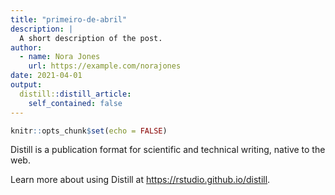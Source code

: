 ```yaml
---
title: "primeiro-de-abril"
description: |
  A short description of the post.
author:
  - name: Nora Jones
    url: https://example.com/norajones
date: 2021-04-01
output:
  distill::distill_article:
    self_contained: false
---
```



```r
knitr::opts_chunk$set(echo = FALSE)
```

Distill is a publication format for scientific and technical writing, native to the web.

Learn more about using Distill at <https://rstudio.github.io/distill>.


